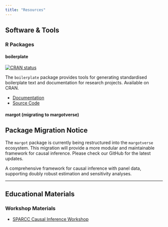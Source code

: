 ```yaml
---
title: "Resources"
---
```


## Software & Tools

### R Packages

#### boilerplate
[![CRAN status](https://www.r-pkg.org/badges/version/boilerplate)](https://CRAN.R-project.org/package=boilerplate)

The `boilerplate` package provides tools for generating standardised boilerplate text and documentation for research projects. Available on CRAN.

- [Documentation](https://go-bayes.github.io/boilerplate/)
- [Source Code](https://github.com/go-bayes/boilerplate/)

#### margot (migrating to margotverse)
::: {.callout-warning}
## Package Migration Notice
The `margot` package is currently being restructured into the `margotverse` ecosystem. This migration will provide a more modular and maintainable framework for causal inference. Please check our GitHub for the latest updates.
:::

A comprehensive framework for causal inference with panel data, supporting doubly robust estimation and sensitivity analyses.

<!-- ### Tutorials -->

<!-- - Getting started with causal inference -->
<!-- - Introduction to doubly robust methods -->
<!-- - Analysing heterogeneous treatment effects -->

---

## Educational Materials

### Workshop Materials

- [SPARCC Causal Inference Workshop](https://go-bayes.github.io/sparcc-day-2/)

<!-- ### Reading Lists -->

<!-- - Essential papers in causal inference -->
<!-- - Recent advances in machine learning for causality -->

<!-- --- -->

<!-- ## External Resources -->

<!-- ### Recommended Textbooks -->
<!-- - *Causal Inference: What If* by Hernán & Robins -->


<!-- ### Online Courses -->

<!-- - Links to relevant MOOCs and online materials -->

<!-- --- -->

<!-- ## Code Examples -->

<!-- Visit our [GitHub repository](https://github.com/go-bayes) for code examples and implementations. -->